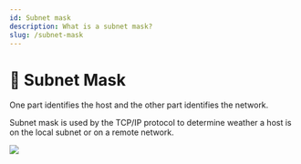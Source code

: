 ```yaml
---
id: Subnet mask
description: What is a subnet mask?
slug: /subnet-mask
---
```


# 🧩 Subnet Mask


One part identifies the host and the other part identifies the network.

Subnet mask is used by the TCP/IP protocol to determine weather a host is on the local subnet or on a remote network.

![](/img/subnet-mask.PNG)